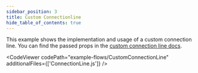 ```yaml
---
sidebar_position: 3
title: Custom Connectionline
hide_table_of_contents: true
---
```



This example shows the implementation and usage of a custom connection line. You can find the passed props in the [custom connection line docs](/docs/api/edges/custom-connection-line/).

<CodeViewer codePath="example-flows/CustomConnectionLine" additionalFiles={['ConnectionLine.js']} />
